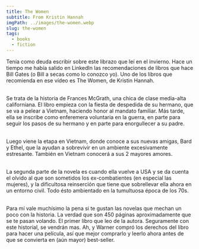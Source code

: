 ```yaml
---
title: The Women
subtitle: From Kristin Hannah
imgPath: ../images/the-women.webp
slug: the-women
tags:
  - books
  - fiction
---
```


Tenía como deuda escribir sobre este librazo que leí en el invierno. Hace un tiempo me había salido en LinkedIn las recomendaciones de libros que hace Bill Gates (o Bill a secas como lo conozco yo). Uno de los libros que recomienda en ese vídeo es The Women, de Kristin Hannah.

\
Se trata de la historia de Frances McGrath, una chica de clase media-alta californiana. El libro empieza con la fiesta de despedida de su hermano, que se va a pelear a Vietnam, haciendo honor al mandato familiar. Más tarde, ella se inscribe como enferemera voluntaria en la guerra, en parte para seguir los pasos de su hermano y en parte para enorgullecer a su padre.

\
Luego viene la etapa en Vietnam, donde conoce a sus nuevas amigas, Bard y Ethel, que la ayudan a sobrevivir en un ambiente excesivamente estresante. También en Vietnam conocerá a sus 2 mayores amores.

\
La segunda parte de la novela es cuando ella vuelve a USA y se da cuenta el olvido al que son sometidos los ex-combatientes (en especial las mujeres), y la dificultosa reinserción que tiene que sobrellevar ella ahora en un entorno civil. Todo ésto ambientado en la tumultuosa época de los 70s.

\
Para mí vale muchísimo la pena si te gustan las novelas que mechan un poco con la historia. La verdad que son 450 páginas aproximadamente que se te pasan volando. El primer libro que leo de la autora. Seguramente con este historial, se vendrán mas. Ah, y Warner compró los derechos del libro para hacer una película, así que mejor comprarlo y leerlo ahora antes de que se convierta en (aún mayor) best-seller.
